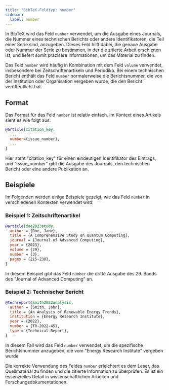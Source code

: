 ```yaml
---
title: "BibTeX-Feldtyp: number"
sidebar:
  label: number
---
```



In BibTeX wird das Feld `number` verwendet, um die Ausgabe eines Journals, die Nummer eines technischen Berichts oder andere Identifikatoren, die Teil einer Serie sind, anzugeben. Dieses Feld hilft dabei, die genaue Ausgabe oder Nummer der Serie zu bestimmen, in der die zitierte Arbeit erschienen ist, und liefert somit präzisere Informationen, um das Material zu finden.

<CiteDrive />

Das Feld `number` wird häufig in Kombination mit dem Feld `volume` verwendet, insbesondere bei Zeitschriftenartikeln und Periodika. Bei einem technischen Bericht enthält das Feld `number` normalerweise die Berichtsnummer, die von der Institution oder Organisation vergeben wurde, die den Bericht veröffentlicht hat.

## Format

Das Format für das Feld `number` ist relativ einfach. Im Kontext eines Artikels sieht es wie folgt aus:

```bibtex
@article{citation_key,
  ...
  number={issue_number},
  ...
}
```

Hier steht "citation_key" für einen eindeutigen Identifikator des Eintrags, und "issue_number" gibt die Ausgabe des Journals, den technischen Bericht oder eine andere Publikation an.

## Beispiele

Im Folgenden werden einige Beispiele gezeigt, wie das Feld `number` in verschiedenen Kontexten verwendet wird:

### Beispiel 1: Zeitschriftenartikel

```bibtex
@article{doe2023study,
  author = {Doe, Jane},
  title = {A Comprehensive Study on Quantum Computing},
  journal = {Journal of Advanced Computing},
  year = {2023},
  volume = {29},
  number = {3},
  pages = {215-230},
}
```

In diesem Beispiel gibt das Feld `number` die dritte Ausgabe des 29. Bands des "Journal of Advanced Computing" an.

### Beispiel 2: Technischer Bericht

```bibtex
@techreport{smith2022analysis,
  author = {Smith, John},
  title = {An Analysis of Renewable Energy Trends},
  institution = {Energy Research Institute},
  year = {2022},
  number = {TR-2022-45},
  type = {Technical Report},
}
```

In diesem Fall wird das Feld `number` verwendet, um die spezifische Berichtsnummer anzugeben, die vom "Energy Research Institute" vergeben wurde.

Die korrekte Verwendung des Feldes `number` erleichtert es dem Leser, das Quellmaterial zu finden und die zitierte Information zu überprüfen. Es ist ein essenzielles Detail in wissenschaftlichen Arbeiten und Forschungsdokumentationen.
